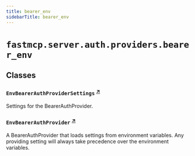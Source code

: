 ```yaml
---
title: bearer_env
sidebarTitle: bearer_env
---
```


# `fastmcp.server.auth.providers.bearer_env`

## Classes

### `EnvBearerAuthProviderSettings` <sup><a href="https://github.com/jlowin/fastmcp/blob/main/src/fastmcp/server/auth/providers/bearer_env.py#L8" target="_blank">↗</a></sup>


Settings for the BearerAuthProvider.


### `EnvBearerAuthProvider` <sup><a href="https://github.com/jlowin/fastmcp/blob/main/src/fastmcp/server/auth/providers/bearer_env.py#L24" target="_blank">↗</a></sup>


A BearerAuthProvider that loads settings from environment variables. Any
providing setting will always take precedence over the environment
variables.

